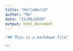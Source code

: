 ```yaml
---
title: "HelloWorld"
author: "Me"
date: "15/06/2020"
output: html_document
---
```

```r
"## This is a markdown file"
```



```